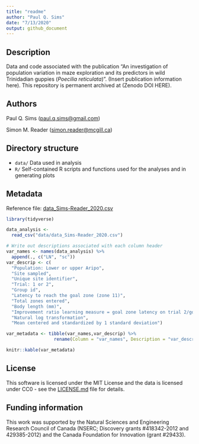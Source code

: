 ```yaml
---
title: "readme"
author: "Paul Q. Sims"
date: "7/13/2020"
output: github_document
---
```


## Description

Data and code associated with the publication “An investigation of population variation in maze exploration and its predictors in wild Trinidadian guppies (*Poecilia reticulata*)”. (Insert publication information here). This repository is permanent archived at (Zenodo DOI HERE).

## Authors

Paul Q. Sims (<paul.q.sims@gmail.com>)

Simon M. Reader (<simon.reader@mcgill.ca>)

## Directory structure

* `data/` Data used in analysis
* `R/`    Self-contained R scripts and functions used for the analyses and in generating plots

## Metadata

Reference file: [data_Sims-Reader_2020.csv](https://github.com/paulqsims/inno_pop/blob/master/data/data_Sims-Reader_2020.csv)

```r

library(tidyverse)

data_analysis <- 
  read_csv("data/data_Sims-Reader_2020.csv")

# Write out descriptions associated with each column header
var_names <- names(data_analysis) %>%
  append(., c("LN", "sc"))
var_descrip <- c(
  "Population: Lower or upper Aripo",
  "Site sampled",
  "Unique site identifier",
  "Trial: 1 or 2",
  "Group id",
  "Latency to reach the goal zone (zone 11)",
  "Total zones entered",
  "Body length (mm)",
  "Improvement ratio learning measure = goal zone latency on trial 2/goal zone latency on trial 1",
  "Natural log transformation",
  "Mean centered and standardized by 1 standard deviation")

var_metadata <- tibble(var_names,var_descrip) %>%
                  rename(Column = "var_names", Description = "var_descrip")

knitr::kable(var_metadata)
```

## License

This software is licensed under the MIT License and the data is licensed under CC0 - see the [LICENSE.md](https://github.com/paulqsims/inno_pop/blob/master/license.md) file for details.

## Funding information

This work was supported by the Natural Sciences and Engineering Research Council of Canada (NSERC; Discovery grants #418342-2012 and 429385-2012) and the Canada Foundation for Innovation (grant #29433).

